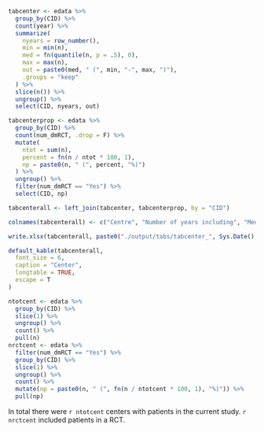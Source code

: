```r

tabcenter <- edata %>%
  group_by(CID) %>%
  count(year) %>%
  summarize(
    nyears = row_number(),
    min = min(n),
    med = fn(quantile(n, p = .5), 0),
    max = max(n),
    out = paste0(med, " (", min, "-", max, ")"),
    .groups = "keep"
  ) %>%
  slice(n()) %>%
  ungroup() %>%
  select(CID, nyears, out)

tabcenterprop <- edata %>%
  group_by(CID) %>%
  count(num_dmRCT, .drop = F) %>%
  mutate(
    ntot = sum(n),
    percent = fn(n / ntot * 100, 1),
    np = paste0(n, " (", percent, "%)")
  ) %>%
  ungroup() %>%
  filter(num_dmRCT == "Yes") %>%
  select(CID, np)

tabcenterall <- left_join(tabcenter, tabcenterprop, by = "CID")

colnames(tabcenterall) <- c("Centre", "Number of years including", "Median (min-max) included patients per year", "N (%) included in RCT (overall study period)")

write.xlsx(tabcenterall, paste0("./output/tabs/tabcenter_", Sys.Date(), ".xlsx"), rowNames = FALSE, overwrite = TRUE)

default_kable(tabcenterall,
  font_size = 6,
  caption = "Center",
  longtable = TRUE,
  escape = T
)
```

```r

ntotcent <- edata %>%
  group_by(CID) %>%
  slice(1) %>%
  ungroup() %>%
  count() %>%
  pull(n)
nrctcent <- edata %>%
  filter(num_dmRCT == "Yes") %>%
  group_by(CID) %>%
  slice(1) %>%
  ungroup() %>%
  count() %>%
  mutate(np = paste0(n, " (", fn(n / ntotcent * 100, 1), "%)")) %>%
  pull(np)
```

In total there were `r ntotcent` centers with patients in the current study. `r nrctcent` included patients in a RCT.
